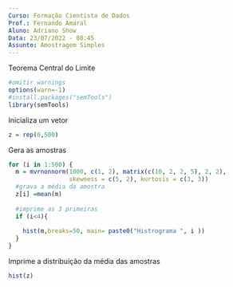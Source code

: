 ```yaml
---
Curso: Formação Cientista de Dados
Prof.: Fernando Amaral
Aluno: Adriano Show
Data: 23/07/2022 - 08:45
Assunto: Amostragem Simples
---
```

Teorema Central do Limite
```r
#omitir warnings
options(warn=-1)
#install.packages("semTools")
library(semTools)

```

Inicializa um vetor 
```r
z = rep(0,500)
```

Gera as amostras
```r
for (i in 1:500) {
  m = mvrnonnorm(1000, c(1, 2), matrix(c(10, 2, 2, 5), 2, 2),
                 skewness = c(5, 2), kurtosis = c(3, 3))
  #grava a média da amostra
  z[i] =mean(m)
  
  #imprime as 3 primeiras
  if (i<4){
   
    hist(m,breaks=50, main= paste0("Histrograma ", i ))
  }
}
```

Imprime a distribuição da média das amostras
```r
hist(z)
```

